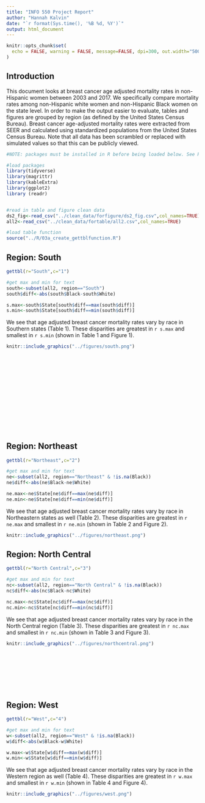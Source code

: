 ```yaml
---
title: "INFO 550 Project Report"
author: "Hannah Kalvin"
date: "`r format(Sys.time(), '%B %d, %Y')`"
output: html_document
---
```


```r
knitr::opts_chunk$set(
  echo = FALSE, warning = FALSE, message=FALSE, dpi=300, out.width="500",out.height="500",fig.align = "center"
)
```

## Introduction
This document looks at breast cancer age adjusted mortality rates in non-Hispanic women between 2003 and 2017. We specifically compare mortality rates among non-Hispanic white women and non-Hispanic Black women on the state level. In order to make the output easier to evaluate, tables and figures are grouped by region (as defined by the United States Census Bureau). Breast cancer age-adjusted mortality rates were extracted from SEER and calculated using standardized populations from the United States Census Bureau. Note that all data has been scrambled or replaced with simulated values so that this can be publicly viewed.

```r
#NOTE: packages must be installed in R before being loaded below. See README.md file for instructions

#load packages
library(tidyverse)
library(magrittr)
library(kableExtra)
library(ggplot2)
library (readr)


#read in table and figure clean data
ds2_fig<-read_csv("../clean_data/forfigure/ds2_fig.csv",col_names=TRUE)
all2<-read_csv("../clean_data/fortable/all2.csv",col_names=TRUE)
```

```r
#load table function
source("../R/03a_create_gettblfunction.R")
```
<!--format spacing in html doc-->
<div style="margin-bottom:240px;"> 
## Region: South
```r
gettbl(r="South",c="1")

#get max and min for text
south<-subset(all2, region=="South")
south$diff<-abs(south$Black-south$White)

s.max<-south$State[south$diff==max(south$diff)]
s.min<-south$State[south$diff==min(south$diff)]
```




We see that age adjusted breast cancer mortality rates vary by race in Southern states (Table 1). These disparities are greatest in `r s.max` and smallest in `r s.min` (shown in Table 1 and Figure 1).


```r

knitr::include_graphics("../figures/south.png")

```
</div>
<!--format spacing in html doc-->
<div style="margin-bottom:200px;"> 
## Region: Northeast
```r
gettbl(r="Northeast",c="2")

#get max and min for text
ne<-subset(all2, region=="Northeast" & !is.na(Black))
ne$diff<-abs(ne$Black-ne$White)

ne.max<-ne$State[ne$diff==max(ne$diff)]
ne.min<-ne$State[ne$diff==min(ne$diff)]
```


We see that age adjusted breast cancer mortality rates vary by race in Northeastern states as well (Table 2). These disparities are greatest in `r ne.max` and smallest in `r ne.min` (shown in Table 2 and Figure 2).

```r
knitr::include_graphics("../figures/northeast.png")
```
 <!--format spacing in html doc-->
<div style="margin-bottom:140px;">
## Region: North Central
```r
gettbl(r="North Central",c="3")

#get max and min for text
nc<-subset(all2, region=="North Central" & !is.na(Black))
nc$diff<-abs(nc$Black-nc$White)

nc.max<-nc$State[nc$diff==max(nc$diff)]
nc.min<-nc$State[nc$diff==min(nc$diff)]
```


We see that age adjusted breast cancer mortality rates vary by race in the North Central region (Table 3). These disparities are greatest in `r nc.max` and smallest in `r nc.min` (shown in Table 3 and Figure 3).

```r
knitr::include_graphics("../figures/northcentral.png")
```
</div>
<!--format spacing in html doc-->
<div style="margin-bottom:200px;"> 
## Region: West
```r
gettbl(r="West",c="4")

#get max and min for text
w<-subset(all2, region=="West" & !is.na(Black))
w$diff<-abs(w$Black-w$White)

w.max<-w$State[w$diff==max(w$diff)]
w.min<-w$State[w$diff==min(w$diff)]
```


We see that age adjusted breast cancer mortality rates vary by race in the Western region as well (Table 4). These disparities are greatest in `r w.max` and smallest in `r w.min` (shown in Table 4 and Figure 4).

```r
knitr::include_graphics("../figures/west.png")
```


